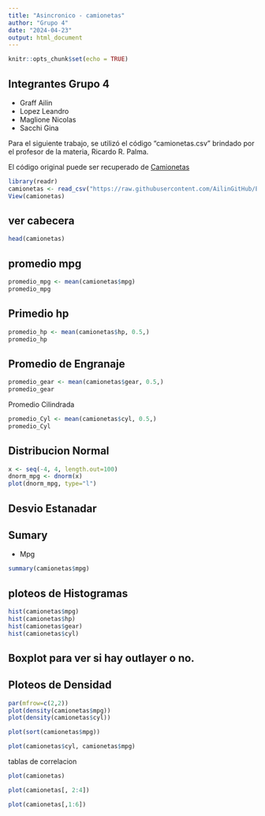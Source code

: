 ---
title: "Asincronico - camionetas"
author: "Grupo 4"
date: "2024-04-23"
output: html_document
---

```{r setup, include=FALSE}
knitr::opts_chunk$set(echo = TRUE)
```


## Integrantes Grupo 4

* Graff Ailin
* Lopez Leandro
* Maglione Nicolas
* Sacchi Gina

Para el siguiente trabajo, se utilizó el código "camionetas.csv" brindado por el profesor de la materia, Ricardo R. Palma.

El código original puede ser recuperado de [Camionetas](https://github.com/AilinGitHub/Entrega-final-G4/blob/main/camionetas.csv)

```{r}
library(readr)
camionetas <- read_csv("https://raw.githubusercontent.com/AilinGitHub/Entrega-final-G4/main/camionetas.csv")
View(camionetas)

```


## ver cabecera

```{r}
head(camionetas)
```

## promedio mpg

```{r}
promedio_mpg <- mean(camionetas$mpg)
promedio_mpg

```



## Primedio hp

```{r}
promedio_hp <- mean(camionetas$hp, 0.5,)
promedio_hp
```
## Promedio de Engranaje

```{r}
promedio_gear <- mean(camionetas$gear, 0.5,)
promedio_gear
```

Promedio Cilindrada

```{r}
promedio_Cyl <- mean(camionetas$cyl, 0.5,)
promedio_Cyl
```

## Distribucion Normal

```{r}
x <- seq(-4, 4, length.out=100)
dnorm_mpg <- dnorm(x)
plot(dnorm_mpg, type="l")
```

## Desvio Estanadar



## Sumary

* Mpg

```{r}
summary(camionetas$mpg)
```


## ploteos de Histogramas

```{r}
hist(camionetas$mpg)
hist(camionetas$hp)
hist(camionetas$gear)
hist(camionetas$cyl)

```


## Boxplot para ver si hay outlayer o no.

## Ploteos de Densidad

```{r}
par(mfrow=c(2,2))
plot(density(camionetas$mpg))
plot(density(camionetas$cyl))

```

```{r}
plot(sort(camionetas$mpg))
```

```{r}
plot(camionetas$cyl, camionetas$mpg)
```
tablas de correlacion 

```{r}
plot(camionetas)
```

```{r}
plot(camionetas[, 2:4])
```

```{r}
plot(camionetas[,1:6])
```

